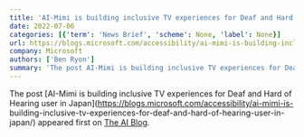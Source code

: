```yaml
---
title: 'AI-Mimi is building inclusive TV experiences for Deaf and Hard of Hearing user in Japan'
date: 2022-07-06
categories: [{'term': 'News Brief', 'scheme': None, 'label': None}]
url: https://blogs.microsoft.com/accessibility/ai-mimi-is-building-inclusive-tv-experiences-for-deaf-and-hard-of-hearing-user-in-japan/
company: Microsoft
authors: ['Ben Ryon']
summary: 'The post AI-Mimi is building inclusive TV experiences for Deaf and Hard of Hearing user in Japan appeared first on The AI Blog.'
---
```



The post [AI-Mimi is building inclusive TV experiences for Deaf and Hard of
Hearing user in Japan](https://blogs.microsoft.com/accessibility/ai-mimi-is-
building-inclusive-tv-experiences-for-deaf-and-hard-of-hearing-user-in-japan/)
appeared first on [The AI Blog](https://blogs.microsoft.com/ai).

